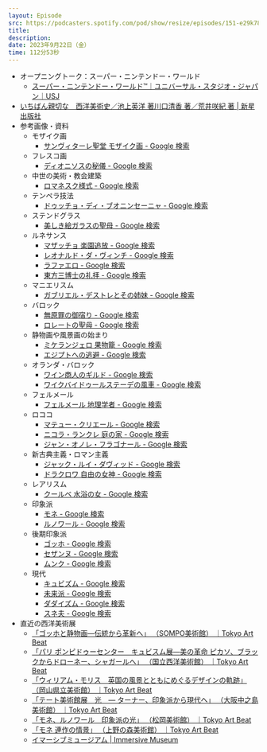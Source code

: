 ```yaml
---
layout: Episode
src: https://podcasters.spotify.com/pod/show/resize/episodes/151-e29k78k
title: 
description: 
date: 2023年9月22日（金）
time: 112分53秒
---
```


- オープニングトーク：スーパー・ニンテンドー・ワールド
  - [スーパー・ニンテンドー・ワールド™｜ユニバーサル・スタジオ・ジャパン｜USJ](https://www.usj.co.jp/web/ja/jp/areas/super-nintendo-world)
- [いちばん親切な　西洋美術史／池上英洋 著川口清香 著／荒井咲紀 著 | 新星出版社](https://www.shin-sei.co.jp/np/isbn/978-4-405-07228-2/)
- 参考画像・資料
    - モザイク画
        - [サンヴィターレ聖堂 モザイク画 - Google 検索](https://www.google.com/search?q=%E3%82%B5%E3%83%B3%E3%83%B4%E3%82%A3%E3%82%BF%E3%83%BC%E3%83%AC%E8%81%96%E5%A0%82+%E3%83%A2%E3%82%B6%E3%82%A4%E3%82%AF%E7%94%BB&tbm=isch)
    - フレスコ画
        - [ディオニソスの秘儀 - Google 検索](https://www.google.com/search?tbm=isch&q=%E3%83%87%E3%82%A3%E3%82%AA%E3%83%8B%E3%82%BD%E3%82%B9%E3%81%AE%E7%A7%98%E5%84%80)
    - 中世の美術・教会建築
        - [ロマネスク様式 - Google 検索](https://www.google.com/search?tbm=isch&q=%E3%83%AD%E3%83%9E%E3%83%8D%E3%82%B9%E3%82%AF%E6%A7%98%E5%BC%8F#imgrc=yz42Y9r4kbu3HM)
    - テンペラ技法
        - [ドゥッチョ・ディ・ブオニンセーニャ - Google 検索](https://www.google.com/search?tbm=isch&q=%E3%83%89%E3%82%A5%E3%83%83%E3%83%81%E3%83%A7%E3%83%BB%E3%83%87%E3%82%A3%E3%83%BB%E3%83%96%E3%82%AA%E3%83%8B%E3%83%B3%E3%82%BB%E3%83%BC%E3%83%8B%E3%83%A3)
    - ステンドグラス
        - [美しき絵ガラスの聖母 - Google 検索](https://www.google.com/search?tbm=isch&q=%E7%BE%8E%E3%81%97%E3%81%8D%E7%B5%B5%E3%82%AC%E3%83%A9%E3%82%B9%E3%81%AE%E8%81%96%E6%AF%8D)
    - ルネサンス
        - [マザッチョ 楽園追放 - Google 検索](https://www.google.com/search?tbm=isch&q=%E3%83%9E%E3%82%B6%E3%83%83%E3%83%81%E3%83%A7+%E6%A5%BD%E5%9C%92%E8%BF%BD%E6%94%BE#imgrc=z-9avbNEtFWTQM)
        - [レオナルド・ダ・ヴィンチ - Google 検索](https://www.google.com/search?tbm=isch&q=%E3%83%AC%E3%82%AA%E3%83%8A%E3%83%AB%E3%83%89%E3%83%BB%E3%83%80%E3%83%BB%E3%83%B4%E3%82%A3%E3%83%B3%E3%83%81#imgrc=2T2Nh5bZ9YM24M)
        - [ラファエロ - Google 検索](https://www.google.com/search?tbm=isch&q=%E3%83%A9%E3%83%95%E3%82%A1%E3%82%A8%E3%83%AD)
        - [東方三博士の礼拝 - Google 検索](https://www.google.com/search?tbm=isch&q=%E6%9D%B1%E6%96%B9%E4%B8%89%E5%8D%9A%E5%A3%AB%E3%81%AE%E7%A4%BC%E6%8B%9D)
    - マニエリスム
        - [ガブリエル・デストレとその姉妹 - Google 検索](https://www.google.com/search?tbm=isch&q=%E3%82%AC%E3%83%96%E3%83%AA%E3%82%A8%E3%83%AB%E3%83%BB%E3%83%87%E3%82%B9%E3%83%88%E3%83%AC%E3%81%A8%E3%81%9D%E3%81%AE%E5%A7%89%E5%A6%B9)
    - バロック
        - [無原罪の御宿り - Google 検索](https://www.google.com/search?tbm=isch&q=%E7%84%A1%E5%8E%9F%E7%BD%AA%E3%81%AE%E5%BE%A1%E5%AE%BF%E3%82%8A)
        - [ロレートの聖母 - Google 検索](https://www.google.com/search?tbm=isch&q=%E3%83%AD%E3%83%AC%E3%83%BC%E3%83%88%E3%81%AE%E8%81%96%E6%AF%8D)
    - 静物画や風景画の始まり
        - [ミケランジェロ 果物籠 - Google 検索](https://www.google.com/search?tbm=isch&q=%E3%83%9F%E3%82%B1%E3%83%A9%E3%83%B3%E3%82%B8%E3%82%A7%E3%83%AD+%E6%9E%9C%E7%89%A9%E7%B1%A0)
        - [エジプトへの逃避 - Google 検索](https://www.google.com/search?tbm=isch&q=%E3%82%A8%E3%82%B8%E3%83%97%E3%83%88%E3%81%B8%E3%81%AE%E9%80%83%E9%81%BF)
    - オランダ・バロック
        - [ワイン商人のギルド - Google 検索](https://www.google.com/search?tbm=isch&q=%E3%83%AF%E3%82%A4%E3%83%B3%E5%95%86%E4%BA%BA%E3%81%AE%E3%82%AE%E3%83%AB%E3%83%89)
        - [ワイクバイドゥールステーデの風車 - Google 検索](https://www.google.com/search?tbm=isch&q=%E3%83%AF%E3%82%A4%E3%82%AF%E3%83%90%E3%82%A4%E3%83%89%E3%82%A5%E3%83%BC%E3%83%AB%E3%82%B9%E3%83%86%E3%83%BC%E3%83%87%E3%81%AE%E9%A2%A8%E8%BB%8A)
    - フェルメール
        - [フェルメール 地理学者 - Google 検索](https://www.google.com/search?tbm=isch&q=%E3%83%95%E3%82%A7%E3%83%AB%E3%83%A1%E3%83%BC%E3%83%AB+%E5%9C%B0%E7%90%86%E5%AD%A6%E8%80%85)
    - ロココ
        - [マテュー・クリエール - Google 検索](https://www.google.com/search?tbm=isch&q=%E3%83%9E%E3%83%86%E3%83%A5%E3%83%BC%E3%83%BB%E3%82%AF%E3%83%AA%E3%82%A8%E3%83%BC%E3%83%AB)
        - [ニコラ・ランクレ 庭の家 - Google 検索](https://www.google.com/search?tbm=isch&q=%E3%83%8B%E3%82%B3%E3%83%A9%E3%83%BB%E3%83%A9%E3%83%B3%E3%82%AF%E3%83%AC+%E5%BA%AD%E3%81%AE%E5%AE%B6)
        - [ジャン・オノレ・フラゴナール - Google 検索](https://www.google.com/search?tbm=isch&q=%E3%82%B8%E3%83%A3%E3%83%B3%E3%83%BB%E3%82%AA%E3%83%8E%E3%83%AC%E3%83%BB%E3%83%95%E3%83%A9%E3%82%B4%E3%83%8A%E3%83%BC%E3%83%AB)
    - 新古典主義・ロマン主義
        - [ジャック・ルイ・ダヴィッド - Google 検索](https://www.google.com/search?tbm=isch&q=%E3%82%B8%E3%83%A3%E3%83%83%E3%82%AF%E3%83%BB%E3%83%AB%E3%82%A4%E3%83%BB%E3%83%80%E3%83%B4%E3%82%A3%E3%83%83%E3%83%89)
        - [ドラクロワ 自由の女神 - Google 検索](https://www.google.com/search?tbm=isch&q=%E3%83%89%E3%83%A9%E3%82%AF%E3%83%AD%E3%83%AF+%E8%87%AA%E7%94%B1%E3%81%AE%E5%A5%B3%E7%A5%9E)
    - レアリスム
        - [クールベ 水浴の女 - Google 検索](https://www.google.com/search?tbm=isch&q=%E3%82%AF%E3%83%BC%E3%83%AB%E3%83%99+%E6%B0%B4%E6%B5%B4%E3%81%AE%E5%A5%B3)
    - 印象派
        - [モネ - Google 検索](https://www.google.com/search?tbm=isch&q=%E3%83%A2%E3%83%8D)
        - [ルノワール - Google 検索](https://www.google.com/search?tbm=isch&q=%E3%83%AB%E3%83%8E%E3%83%AF%E3%83%BC%E3%83%AB)
    - 後期印象派
        - [ゴッホ - Google 検索](https://www.google.com/search?tbm=isch&q=%E3%82%B4%E3%83%83%E3%83%9B)
        - [セザンヌ - Google 検索](https://www.google.com/search?tbm=isch&q=%E3%82%BB%E3%82%B6%E3%83%B3%E3%83%8C)
        - [ムンク - Google 検索](https://www.google.com/search?tbm=isch&q=%E3%83%A0%E3%83%B3%E3%82%AF)
    - 現代
        - [キュビズム - Google 検索](https://www.google.com/search?tbm=isch&q=%E3%82%AD%E3%83%A5%E3%83%93%E3%82%BA%E3%83%A0)
        - [未来派 - Google 検索](https://www.google.com/search?tbm=isch&q=%E6%9C%AA%E6%9D%A5%E6%B4%BE)
        - [ダダイズム - Google 検索](https://www.google.com/search?tbm=isch&q=%E3%83%80%E3%83%80%E3%82%A4%E3%82%BA%E3%83%A0)
        - [スネ夫 - Google 検索](https://www.google.com/search?tbm=isch&q=%E3%82%B9%E3%83%8D%E5%A4%AB)
- 直近の西洋美術展
    - [「ゴッホと静物画―伝統から革新へ」 （SOMPO美術館） ｜Tokyo Art Beat](https://www.tokyoartbeat.com/events/-/Van-Gogh-and-Still-Life-From-Tradition-to-Innovation/9FE5F8B4/2023-10-17)
    - [「パリ ポンピドゥーセンター　キュビスム展―美の革命 ピカソ、ブラックからドローネー、シャガールへ」 （国立西洋美術館） ｜Tokyo Art Beat](https://www.tokyoartbeat.com/events/-/The-Cubist-Revolution-An-Exhibition-from-the-Collection-of-the-Centre-Pompidou-Paris/DD504118/2023-10-03)
    - [「ウィリアム・モリス　英国の風景とともにめぐるデザインの軌跡」 （岡山県立美術館） ｜Tokyo Art Beat](https://www.tokyoartbeat.com/events/-/William-Morris-Tracing-the-Path-of-Design-Alongside-the-Landscapes-of-Britain/D45518DF/2023-09-29)
    - [「テート美術館展　光　― ターナー、印象派から現代へ」 （大阪中之島美術館） ｜Tokyo Art Beat](https://www.tokyoartbeat.com/events/-/Light-Works-from-the-Tate-Collection/nakanoshima-museum-of-art-osaka/2023-10-26)
    - [「モネ、ルノワール　印象派の光」 （松岡美術館） ｜Tokyo Art Beat](https://www.tokyoartbeat.com/events/-/Monet-Renoir-The-Light-of-the-Impressionists/matsuoka-museum-of-art/2023-06-20)
    - [「モネ 連作の情景」 （上野の森美術館） ｜Tokyo Art Beat](https://www.tokyoartbeat.com/events/-/Monet-Scenes-From-a-Series-of-Paintings/9D3C0ECB/2023-10-20)
    - [イマーシブミュージアム | Immersive Museum](https://www.immersive-museum.jp/)